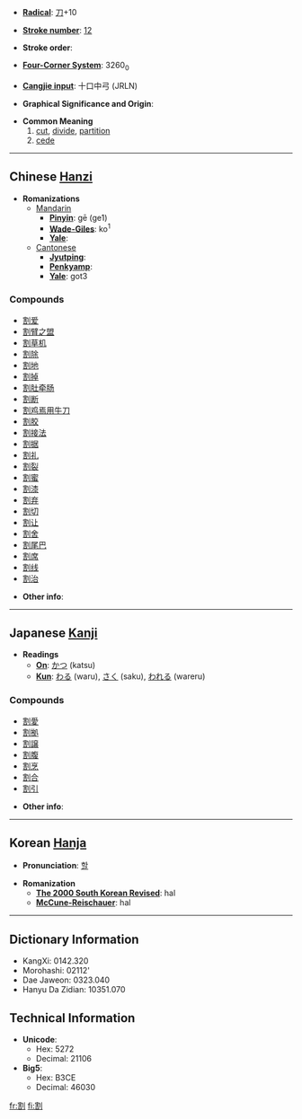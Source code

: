 * '''[[Wiktionary:Chinese radical index| Radical]]''': [[Wiktionary:Chinese radical index 刀|刀]]+10

* '''[[Wiktionary:Chinese total strokes index|Stroke number]]''': [[Wiktionary:Chinese total strokes index 12|12]]

* '''Stroke order''': 

* '''[[Wiktionary:Chinese four corner index|Four-Corner System]]''': 3260<sub>0</sub>

* '''[[Wiktionary:Chinese Cangjie index|Cangjie input]]''': 十口中弓 (JRLN)

* '''Graphical Significance and Origin''': 

* '''Common Meaning'''
*# [[cut]], [[divide]], [[partition]]
*# [[cede]]


----

== Chinese [[Hanzi]] ==

* '''Romanizations'''
** [[Mandarin]]
*** '''[[Pinyin]]''': gē (ge1)
*** '''[[Wade-Giles]]''': ko<sup>1</sup>
*** '''[[Yale]]''': 
**[[Cantonese]]
***'''[[Jyutping]]''':
***'''[[Penkyamp]]''': 
***'''[[Yale]]''': got3

===Compounds===
*[[割爱]]
*[[割臂之盟]]
*[[割草机]]
*[[割除]]
*[[割地]]
*[[割掉]]
*[[割肚牵肠]]
*[[割断]]
*[[割鸡焉用牛刀]]
*[[割胶]]
*[[割接法]]
*[[割据]]
*[[割礼]]
*[[割裂]]
*[[割蜜]]
*[[割漆]]
*[[割弃]]
*[[割切]]
*[[割让]]
*[[割舍]]
*[[割尾巴]]
*[[割席]]
*[[割线]]
*[[割治]]

* '''Other info''': 

----

== Japanese [[Kanji]] ==

* '''Readings'''
** '''[[On]]''': [[かつ]] (katsu)
** '''[[Kun]]''': [[わる]] (waru), [[さく]] (saku), [[われる]] (wareru)

===Compounds===
*[[割愛]]
*[[割拠]]
*[[割譲]]
*[[割腹]]
*[[割烹]]
*[[割合]]
*[[割引]]

* '''Other info''':  

----

== Korean [[Hanja]] ==

* '''Pronunciation''': [[할]]

* '''Romanization'''
** '''[[The 2000 South Korean Revised Romanization|The 2000 South Korean Revised]]''': hal
** '''[[McCune-Reischauer]]''': hal

----

== Dictionary Information ==

* KangXi: 0142.320
* Morohashi: 02112'
* Dae Jaweon: 0323.040
* Hanyu Da Zidian: 10351.070

== Technical Information ==

* '''Unicode''':
** Hex: 5272
** Decimal: 21106
* '''Big5''':
** Hex: B3CE
** Decimal: 46030

[[fr:割]]
[[fi:割]]